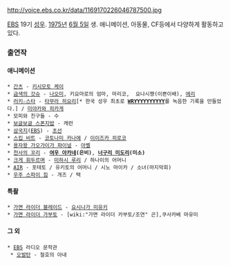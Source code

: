 http://voice.ebs.co.kr/data/1169170226046787500.jpg

[[EBS]] 19기 [[성우]]. [[1975년]] [[6월 5일]] 생. 애니메이션, 아동물, CF등에서 다양하게 활동하고 있다.

=== 출연작 ===
==== 애니메이션 ====
 * [[간츠]] - [[키시모토 케이]]
 * [[금색의 갓슈]] - [[나오미]], 키요마로의 엄마, 마리코,  요나시쨩(이쁜이배), [[에리]]
 * [[러키☆스타]] - [[타무라 히요리]][* 한국 성우 최초로 '''[[WRYYYYYYYYYY]]'''를 녹음한 기록을 만들었다.] / [[미야카와 히카게]]
 * 모피와 친구들 - 수
 * [[보글보글 스폰지밥]] - 캐런
 * [[삼국지]]([[EBS]]) - [[초선]]
 * [[스킵 비트]] - [[코토나미 카나에]] / [[이이즈카 히로코]]
 * [[용자왕 가오가이가 파이널]] - [[아벨]]
 * [[천사의 꼬리]] - '''[[여우 아카네]](은비)''', '''[[너구리 미도리]](미소)'''
 * [[크게 휘두르며]] - [[미하시 루리]] / 하나이의 어머니
 * [[AIR]] - 포테토 / 유키토의 어머니 / 시노 마이카 / 소녀(마지막회)
 * [[우주 스파이 짐]] - 개즈 / 택

==== 특촬 ====
 * [[가면 라이더 블레이드]] - [[요시나가 미유키]]
 * [[가면 라이더 가부토]] - [wiki:"가면 라이더 카부토/조연" 곤],쿠사카베 마유미 

==== 그 외 ====
 * [[EBS]] 라디오 문학관
  * [[오발탄]] - 철호의 아내

